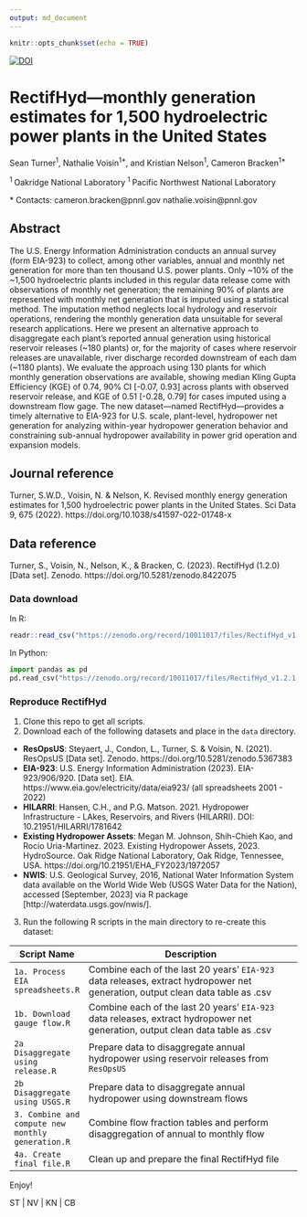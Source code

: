 ```yaml
---
output: md_document
---
```


```r
knitr::opts_chunk$set(echo = TRUE)
```

[![DOI](https://zenodo.org/badge/DOI/10.5281/zenodo.8422075.svg)](https://doi.org/10.5281/zenodo.8422075)


# RectifHyd---monthly generation estimates for 1,500 hydroelectric power plants in the United States

Sean Turner<sup>1</sup>, Nathalie Voisin<sup>1\*</sup>, and Kristian Nelson<sup>1</sup>, Cameron Bracken<sup>1\*</sup>

<sup>1 </sup> Oakridge National Laboratory
<sup>1 </sup> Pacific Northwest National Laboratory

\* Contacts: cameron.bracken@pnnl.gov nathalie.voisin@pnnl.gov

## Abstract
The U.S. Energy Information Administration conducts an annual survey (form EIA-923) to collect, among other variables, annual and monthly net generation for more than ten thousand U.S. power plants. Only ~10% of the ~1,500 hydroelectric plants included in this regular data release come with observations of monthly net generation; the remaining 90% of plants are represented with monthly net generation that is imputed using a statistical method. The imputation method neglects local hydrology and reservoir operations, rendering the monthly generation data unsuitable for several research applications. Here we present an alternative approach to disaggregate each plant’s reported annual generation using historical reservoir releases (~180 plants) or, for the majority of cases where reservoir releases are unavailable, river discharge recorded downstream of each dam (~1180 plants). We evaluate the approach using 130 plants for which monthly generation observations are available, showing median Kling Gupta Efficiency (KGE) of 0.74, 90% CI [-0.07, 0.93] across plants with observed reservoir release, and KGE of 0.51 [-0.28, 0.79] for cases imputed using a downstream flow gage. The new dataset—named RectifHyd—provides a timely alternative to EIA-923 for U.S. scale, plant-level, hydropower net generation for analyzing within-year hydropower generation behavior and constraining sub-annual hydropower availability in power grid operation and expansion models. 

## Journal reference
Turner, S.W.D., Voisin, N. & Nelson, K. Revised monthly energy generation estimates for 1,500 hydroelectric power plants in the United States. Sci Data 9, 675 (2022). https://doi.org/10.1038/s41597-022-01748-x

## Data reference
Turner, S., Voisin, N., Nelson, K., & Bracken, C. (2023). RectifHyd (1.2.0) [Data set]. Zenodo. https://doi.org/10.5281/zenodo.8422075


### Data download

In R:

```r
readr::read_csv("https://zenodo.org/record/10011017/files/RectifHyd_v1.2.1.csv")
```

In Python:
```python
import pandas as pd
pd.read_csv("https://zenodo.org/record/10011017/files/RectifHyd_v1.2.1.csv")
```


### Reproduce RectifHyd
1. Clone this repo to get all scripts.
2. Download each of the following datasets and place in the `data` directory.
- **ResOpsUS**: Steyaert, J., Condon, L., Turner, S. & Voisin, N. (2021). ResOpsUS [Data set]. Zenodo. https://doi.org/10.5281/zenodo.5367383
- **EIA-923**: U.S. Energy Information Administration (2023). EIA-923/906/920. [Data set]. EIA. https://www.eia.gov/electricity/data/eia923/ (all spreadsheets 2001 - 2022)
- **HILARRI**: Hansen, C.H., and P.G. Matson. 2021. Hydropower Infrastructure - LAkes, Reservoirs, and Rivers (HILARRI). DOI: 10.21951/HILARRI/1781642
- **Existing Hydropower Assets**: Megan M. Johnson, Shih-Chieh Kao, and Rocio Uria-Martinez. 2023. Existing Hydropower Assets, 2023. HydroSource. Oak Ridge National Laboratory, Oak Ridge, Tennessee, USA. https://doi.org/10.21951/EHA_FY2023/1972057
- **NWIS**: U.S. Geological Survey, 2016, National Water Information System data available on the World Wide Web (USGS Water Data for the Nation), accessed [September, 2023] via R package  [http://waterdata.usgs.gov/nwis/].

3. Run the following R scripts in the main directory to re-create this dataset:

| Script Name | Description |
|-------|---------------------------------|
| `1a. Process EIA spreadsheets.R` | Combine each of the last 20 years' `EIA-923` data releases, extract hydropower net generation, output clean data table as .csv | 
| `1b. Download gauge flow.R` | Combine each of the last 20 years' `EIA-923` data releases, extract hydropower net generation, output clean data table as .csv | 
| `2a Disaggregate using release.R` | Prepare data to disaggregate annual hydropower using reservoir releases from `ResOpsUS` |
| `2b Disaggregate using USGS.R` | Prepare data to disaggregate annual hydropower using downstream flows |
| `3. Combine and compute new monthly generation.R` | Combine flow fraction tables and perform disaggregation of annual to monthly flow |
| `4a. Create final file.R` | Clean up and prepare the final RectifHyd file |


Enjoy!

ST | NV | KN | CB
